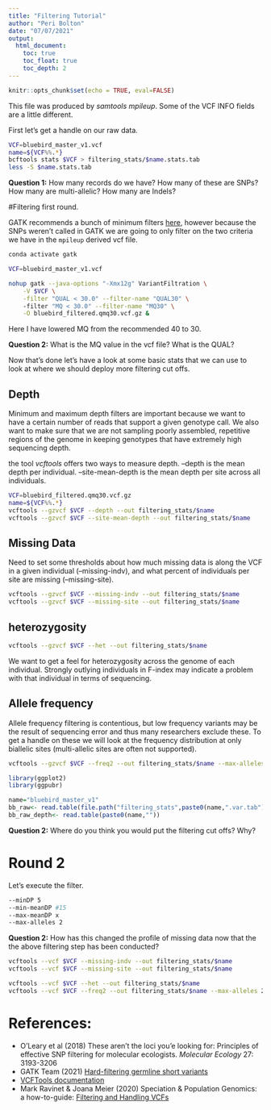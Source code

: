 ---
title: "Filtering Tutorial"
author: "Peri Bolton"
date: "07/07/2021"
output:
  html_document:
    toc: true
    toc_float: true
    toc_depth: 2
---

```{r setup, include=FALSE}
knitr::opts_chunk$set(echo = TRUE, eval=FALSE)
```

This file was produced by *samtools mpileup*. Some of the VCF INFO fields are a little different. 

First let's get a handle on our raw data.

```{bash}
VCF=bluebird_master_v1.vcf
name=${VCF%%.*}
bcftools stats $VCF > filtering_stats/$name.stats.tab
less -S $name.stats.tab
```

**Question 1:** How many records do we have? How many of these are SNPs? How many are multi-allelic? How many are Indels?

#Filtering first round.

GATK recommends a bunch of minimum filters [here](https://gatk.broadinstitute.org/hc/en-us/articles/360035890471-Hard-filtering-germline-short-variants), however because the SNPs weren't called in GATK we are going to only filter on the two criteria we have in the `mpileup` derived vcf file. 

```{bash}
conda activate gatk

VCF=bluebird_master_v1.vcf

nohup gatk --java-options "-Xmx12g" VariantFiltration \
    -V $VCF \
    -filter "QUAL < 30.0" --filter-name "QUAL30" \ 
    -filter "MQ < 30.0" --filter-name "MQ30" \
    -O bluebird_filtered.qmq30.vcf.gz &
```

Here I have lowered MQ from the recommended 40 to 30.

**Question 2:** What is the MQ value in the vcf file? What is the QUAL?

Now that's done let's have a look at some basic stats that we can use to look at where we should deploy more filtering cut offs.

## Depth

Minimum and maximum depth filters are important because we want to have a certain number of reads that support a given genotype call. We also want to make sure that we are not sampling poorly assembled, repetitive regions of the genome in keeping genotypes that have extremely high sequencing depth. 

the tool *vcftools* offers two ways to measure depth. 
  --depth is the mean depth per individual. 
  --site-mean-depth is the mean depth per site across all individuals. 

```{bash}
VCF=bluebird_filtered.qmq30.vcf.gz
name=${VCF%%.*}
vcftools --gzvcf $VCF --depth --out filtering_stats/$name
vcftools --gzvcf $VCF --site-mean-depth --out filtering_stats/$name
```


## Missing Data

Need to set some thresholds about how much missing data is along the VCF in a given individual (--missing-indv), and what percent of individuals per site are missing (--missing-site).

```{bash}
vcftools --gzvcf $VCF --missing-indv --out filtering_stats/$name
vcftools --gzvcf $VCF --missing-site --out filtering_stats/$name
```


## heterozygosity

```{bash}
vcftools --gzvcf $VCF --het --out filtering_stats/$name
```

We want to get a feel for heterozygosity across the genome of each individual. Strongly outlying individuals in F-index may indicate a problem with that individual in terms of sequencing. 

## Allele frequency

Allele frequency filtering is contentious, but low frequency variants may be the result of sequencing error and thus many researchers exclude these. To get a handle on these we will look at the frequency distribution at only biallelic sites (multi-allelic sites are often not supported).

```{bash}
vcftools --gzvcf $VCF --freq2 --out filtering_stats/$name --max-alleles 2
```


```{r}
library(ggplot2)
library(ggpubr)

name="bluebird_master_v1"
bb_raw<- read.table(file.path("filtering_stats",paste0(name,".var.tab")))
bb_raw_depth<- read.table(paste0(name,""))


```

**Question 2:** Where do you think you would put the filtering cut offs? Why?

# Round 2

Let's execute the filter.

```{bash}

--minDP 5 
--min-meanDP #15
--max-meanDP x
--max-alleles 2
```

**Question 2:** How has this changed the profile of missing data now that the the above filtering step has been conducted?


```{bash}
vcftools --vcf $VCF --missing-indv --out filtering_stats/$name
vcftools --vcf $VCF --missing-site --out filtering_stats/$name

vcftools --vcf $VCF --het --out filtering_stats/$name
vcftools --vcf $VCF --freq2 --out filtering_stats/$name --max-alleles 2
```


# References: 

* O'Leary et al (2018) These aren’t the loci you’e looking for: Principles of effective SNP filtering for molecular ecologists. *Molecular Ecology* 27: 3193-3206
* GATK Team (2021) [Hard-filtering germline short variants](https://gatk.broadinstitute.org/hc/en-us/articles/360035890471-Hard-filtering-germline-short-variants)
* [VCFTools documentation](https://vcftools.github.io/man_latest.html)
* Mark Ravinet & Joana Meier (2020) Speciation & Population Genomics: a how-to-guide: [Filtering and Handling VCFs](https://speciationgenomics.github.io/filtering_vcfs/)

